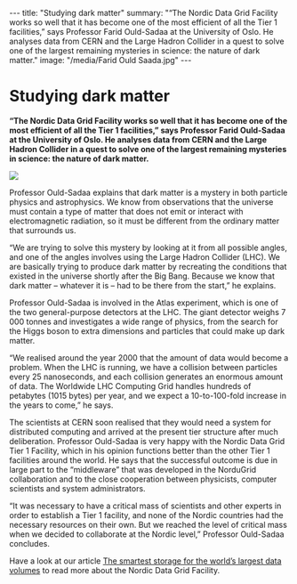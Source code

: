 ---
title: "Studying dark matter"
summary: "“The Nordic Data Grid Facility works so well that it has become one of the most efficient of all the Tier 1 facilities,” says Professor Farid Ould-Sadaa at the University of Oslo. He analyses data from CERN and the Large Hadron Collider  in a quest to solve one of the largest remaining mysteries in science: the nature of dark matter."
image: "/media/Farid Ould Saada.jpg"
---

= Studying dark matter =

'''“The Nordic Data Grid Facility works so well that it has become one of the most efficient of all the Tier 1 facilities,” says Professor Farid Ould-Sadaa at the University of Oslo. He analyses data from CERN and the Large Hadron Collider  in a quest to solve one of the largest remaining mysteries in science: the nature of dark matter.'''

<a href="/media/Farid Ould Saada.jpg">
<img class="smallpic" src="/media/Farid Ould Saada_small.jpg">
</a>

Professor Ould-Sadaa explains that dark matter is a mystery in both particle physics and astrophysics. We know from observations that the universe must contain a type of matter that does not emit or interact with electromagnetic radiation, so it must be different from the ordinary matter that surrounds us.

“We are trying to solve this mystery by looking at it from all possible angles, and one of the angles involves using the Large Hadron Collider (LHC). We are basically trying to produce dark matter by recreating the conditions that existed in the universe shortly after the Big Bang. Because we know that dark matter – whatever it is – had to be there from the start,” he explains.

Professor Ould-Sadaa is involved in the Atlas experiment, which is one of the two general-purpose detectors at the LHC. The giant detector weighs 7 000 tonnes and investigates a wide range of physics, from the search for the Higgs boson to extra dimensions and particles that could make up dark matter.

“We realised around the year 2000 that the amount of data would become a problem. When the LHC is running, we have a collision between particles every 25 nanoseconds, and each collision generates an enormous amount of data. The Worldwide LHC Computing Grid handles hundreds of petabytes (1015 bytes) per year, and we expect a 10-to-100-fold increase in the years to come,” he says.

The scientists at CERN soon realised that they would need a system for distributed computing and arrived at the present tier structure after much deliberation. Professor Ould-Sadaa is very happy with the Nordic Data Grid Tier 1 Facility, which in his opinion functions better than the other Tier 1 facilities around the world. He says that the successful outcome is due in large part to the “middleware” that was developed in the NorduGrid collaboration and to the close cooperation between physicists, computer scientists and system administrators.

“It was necessary to have a critical mass of scientists and other experts in order to establish a Tier 1 facility, and none of the Nordic countries had the necessary resources on their own. But we reached the level of critical mass when we decided to collaborate at the Nordic level,” Professor Ould-Sadaa concludes.

Have a look at our article [https://neic.nordforsk.org/2017/04/07/the-smartest-storage-for-the-worlds-largest-data-volumes.html The smartest storage for the world’s largest data volumes] to read more about the Nordic Data Grid Facility.
